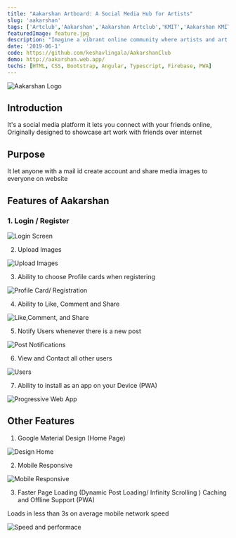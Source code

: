 ```yaml
---
title: "Aakarshan Artboard: A Social Media Hub for Artists"
slug: 'aakarshan'
tags: ['Artclub','Aakarshan','Aakarshan Artclub','KMIT','Aakarshan KMIT','KMIT Aakarshan','Keshav Lingala','Keshav Reddy','Keshav Reddy Lingala','Lingala Keshav Reddy','Keshav']
featuredImage: feature.jpg
description: "Imagine a vibrant online community where artists and art enthusiasts come together to share their creativity. Aakarshan Artboard is a dynamic social media platform that bridges the gap between artists and their audience. Designed with sleek Google Material Design, this platform allows you to create an account, upload your artwork, and connect with friends through likes, comments, and shares. Whether you’re on the go or at home, Aakarshan Artboard’s mobile responsiveness and lightning-fast performance ensure a seamless experience. Plus, with push notifications and the option to install it as a Progressive Web App (PWA), you can stay connected to the art community anytime, anywhere."
date: '2019-06-1'
code: https://github.com/keshavlingala/AakarshanClub
demo: http://aakarshan.web.app/
techs: [HTML, CSS, Bootstrap, Angular, Typescript, Firebase, PWA]
---
```



![Aakarshan Logo](feature.jpg)


## Introduction
It's a social media platform it lets you connect with your friends online, Originally designed to showcase art work
with friends over internet

## Purpose
It let anyone with a mail id create account and share media images to everyone on website

## Features of Aakarshan

### 1. Login / Register

![Login Screen](images/login.jpg)

2. Upload Images

![Upload Images](images/uploadpost.jpg)

3. Ability to choose Profile cards when registering

![Profile Card/ Registration](images/profilecards.jpg)

4. Ability to Like, Comment and Share

![Like,Comment, and Share](images/likeshare.jpg)

5. Notify Users whenever there is a new post

![Post Notifications](images/notify.png)

6. View and Contact all other users

![Users](images/users.jpg)

7. Ability to install as an app on your Device (PWA)

![Progressive Web App](images/app.jpg)

## Other Features

1. Google Material Design (Home Page)

![Design Home](images/home.jpg)

2. Mobile Responsive

![Mobile Responsive](images/mobile.jpg)

3. Faster Page Loading (Dynamic Post Loading/ Infinity Scrolling ) Caching and Offline Support (PWA)

Loads in less than 3s on average mobile  network speed

![Speed and performace](images/performance.jpg)

